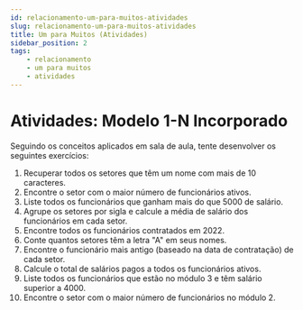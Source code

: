 ```yaml
---
id: relacionamento-um-para-muitos-atividades
slug: relacionamento-um-para-muitos-atividades
title: Um para Muitos (Atividades)
sidebar_position: 2
tags:
    - relacionamento
    - um para muitos
    - atividades
---
```


# Atividades: Modelo 1-N Incorporado

Seguindo os conceitos aplicados em sala de aula, tente desenvolver os seguintes exercícios:

<ol>
<li>Recuperar todos os setores que têm um nome com mais de 10 caracteres.</li>
<li>Encontre o setor com o maior número de funcionários ativos.</li>
<li>Liste todos os funcionários que ganham mais do que 5000 de salário.</li>
<li>Agrupe os setores por sigla e calcule a média de salário dos funcionários em cada setor.</li>
<li>Encontre todos os funcionários contratados em 2022.</li>
<li>Conte quantos setores têm a letra "A" em seus nomes.</li>
<li>Encontre o funcionário mais antigo (baseado na data de contratação) de cada setor.</li>
<li>Calcule o total de salários pagos a todos os funcionários ativos.</li>
<li>Liste todos os funcionários que estão no módulo 3 e têm salário superior a 4000.</li>
<li>Encontre o setor com o maior número de funcionários no módulo 2.</li>
</ol>